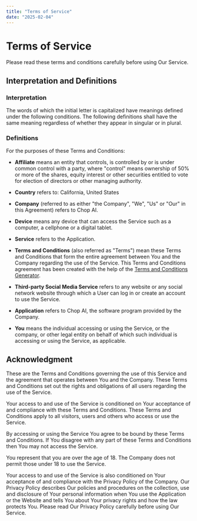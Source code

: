 ```yaml
---
title: "Terms of Service"
date: "2025-02-04"
---
```


# Terms of Service

Please read these terms and conditions carefully before using Our Service.

## Interpretation and Definitions

### Interpretation

The words of which the initial letter is capitalized have meanings defined under the following conditions. The following definitions shall have the same meaning regardless of whether they appear in singular or in plural.

### Definitions

For the purposes of these Terms and Conditions:

- **Affiliate** means an entity that controls, is controlled by or is under common control with a party, where "control" means ownership of 50% or more of the shares, equity interest or other securities entitled to vote for election of directors or other managing authority.

- **Country** refers to: California, United States

- **Company** (referred to as either "the Company", "We", "Us" or "Our" in this Agreement) refers to Chop AI.

- **Device** means any device that can access the Service such as a computer, a cellphone or a digital tablet.

- **Service** refers to the Application.

- **Terms and Conditions** (also referred as "Terms") mean these Terms and Conditions that form the entire agreement between You and the Company regarding the use of the Service. This Terms and Conditions agreement has been created with the help of the [Terms and Conditions Generator](https://www.termsfeed.com/terms-conditions-generator/).

- **Third-party Social Media Service** refers to any website or any social network website through which a User can log in or create an account to use the Service.

- **Application** refers to Chop AI, the software program provided by the Company.

- **You** means the individual accessing or using the Service, or the company, or other legal entity on behalf of which such individual is accessing or using the Service, as applicable.

## Acknowledgment

These are the Terms and Conditions governing the use of this Service and the agreement that operates between You and the Company. These Terms and Conditions set out the rights and obligations of all users regarding the use of the Service.

Your access to and use of the Service is conditioned on Your acceptance of and compliance with these Terms and Conditions. These Terms and Conditions apply to all visitors, users and others who access or use the Service.

By accessing or using the Service You agree to be bound by these Terms and Conditions. If You disagree with any part of these Terms and Conditions then You may not access the Service.

You represent that you are over the age of 18. The Company does not permit those under 18 to use the Service.

Your access to and use of the Service is also conditioned on Your acceptance of and compliance with the Privacy Policy of the Company. Our Privacy Policy describes Our policies and procedures on the collection, use and disclosure of Your personal information when You use the Application or the Website and tells You about Your privacy rights and how the law protects You. Please read Our Privacy Policy carefully before using Our Service.